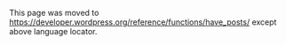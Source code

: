 {{Languages|
{{en|Function Reference/have posts}}
{{it|Riferimento funzioni/have posts}}
{{ja|関数リファレンス/have_posts}}
}}

This page was moved to https://developer.wordpress.org/reference/functions/have_posts/ except above language locator.

<!--
__TOC__
==Description==

This function checks to see if the current WordPress query has any results to loop over. This is a boolean function, meaning it returns either TRUE or FALSE.

As a side effect, have_posts starts, steps through, or resets [[The Loop]]. At the end of the loop, have_posts returns 0 after calling [[Function Reference/rewind_posts|rewind_posts]].

==Usage==

%%%<?php have_posts(); ?>%%%

==Parameters==

This function does not accept any parameters.

==Return Values==

{{Return||boolean|True on success, false on failure.}}

==Examples==

The following example can be used to determine if any posts exist, and if they do, loop through them.

<pre>
<?php
if ( have_posts() ) :
	while ( have_posts() ) : the_post();
		// Your loop code
	endwhile;
else :
	echo wpautop( 'Sorry, no posts were found' );
endif;
?>
</pre>

== Note ==

Calling this function within the loop will cause an infinite loop.  For example, see the following code:
<pre>
<?php
while ( have_posts() ): the_post();
        // Display post
        if ( have_posts() ): // If this is the last post, the loop will start over
                // Do something if this isn't the last post
        endif;
endwhile;
?>
</pre>

If you want to check if there are more posts in the current loop without this unfortunate side effect, you can use this function.

<pre>
function more_posts() {
  global $wp_query;
  return $wp_query->current_post + 1 < $wp_query->post_count;
}
</pre>

== Change Log ==

* Since: [[Version 1.5|1.5.0]]

==Source File==

<tt>have_posts()</tt> is located in {{Trac|wp-includes/query.php}}.

== Related ==

{{Query Tags}}
{{Tag Footer}}

[[Category:Functions]]
-->